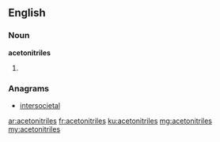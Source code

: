 ==English==

===Noun===
'''acetonitriles'''

# {{plural of|acetonitrile}}

===Anagrams===
* [[intersocietal#English|intersocietal]]

[[ar:acetonitriles]]
[[fr:acetonitriles]]
[[ku:acetonitriles]]
[[mg:acetonitriles]]
[[my:acetonitriles]]